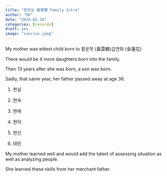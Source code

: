 ```yaml
---
title: "황현실 黃賢實 Family Intro"
author: "DK"
date: "2024-02-18"
categories: [records]
draft: yes
image: "sunrise.jpeg"
---
```


My mother was eldest child born to 황운학 (黃雲鶴)김연화 (金蓮花)

There would be 4 more daughters born into the family.

Then 13 years after she was born, a son was born.

Sadly, that same year, her father passed away at age 36.

1.  현실

2.  현숙

3.  현애

4.  현덕

5.  현신

6.  태민

My mother learned well and would add the talent of assessing situation as well as analyzing people.

She learned these skills from her merchant father.


